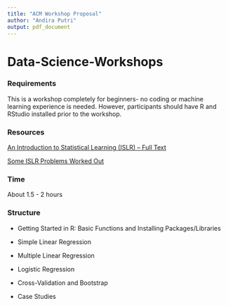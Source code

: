 ```yaml
---
title: "ACM Workshop Proposal"
author: "Andira Putri"
output: pdf_document
---
```

# Data-Science-Workshops

### Requirements

This is a workshop completely for beginners- no coding or machine learning experience is needed. However, participants should have R and RStudio installed prior to the workshop. 

### Resources

<a href="https://www-bcf.usc.edu/~gareth/ISL/">An Introduction to Statistical Learning (ISLR) -- Full Text</a>

<a href="https://github.com/diramputri/Intro-To-Statistical-Learning">Some ISLR Problems Worked Out</a>

### Time

About 1.5 - 2 hours

### Structure

* Getting Started in R: Basic Functions and Installing Packages/Libraries

* Simple Linear Regression

* Multiple Linear Regression

* Logistic Regression

* Cross-Validation and Bootstrap

* Case Studies
